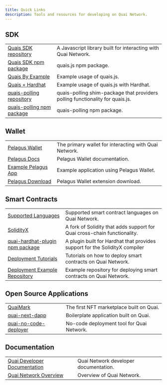 ```yaml
---
title: Quick Links
description: Tools and resources for developing on Quai Network.
---
```


## SDK

|                                                                                                                     |                                                                               |
| ------------------------------------------------------------------------------------------------------------------- | ----------------------------------------------------------------------------- |
| [Quais SDK repository](https://github.com/dominant-strategies/quais.js)                                             | A Javascript library built for interacting with Quai Network.                 |
| [Quais SDK npm package](https://www.npmjs.com/package/quais)                                                        | quais.js npm package.                                                         |
| [Quais By Example](https://github.com/dominant-strategies/quais-by-example)                                         | Example usage of quais.js.                                                    |
| [Quais + Hardhat](https://github.com/dominant-strategies/hardhat-example/blob/main/Solidity/scripts/deployERC20.js) | Example usage of quais.js with Hardhat.                                       |
| [quais-polling repository](https://github.com/dominant-strategies/quais-polling)                                    | quais-polling shim-package that providers polling functionality for quais.js. |
| [quais-polling npm package](https://www.npmjs.com/package/quais-polling)                                            | quais-polling npm package.                                                    |

## Wallet

|                                                                                                       |                                                       |
| ----------------------------------------------------------------------------------------------------- | ----------------------------------------------------- |
| [Pelagus Wallet](https://pelaguswallet.io/)                                                           | The primary wallet for interacting with Quai Network. |
| [Pelagus Docs](https://pelaguswallet.io/docs/)                                                        | Pelagus Wallet documentation.                         |
| [Example Pelagus App](https://github.com/dominant-strategies/quai-next-dapp)                          | Example application using Pelagus Wallet.             |
| [Pelagus Download](https://chromewebstore.google.com/detail/pelagus/gaegollnpijhedifeeeepdoffkgfcmbc) | Pelagus Wallet extension download.                    |

## Smart Contracts

|                                                                                                   |                                                                             |
| ------------------------------------------------------------------------------------------------- | --------------------------------------------------------------------------- |
| [Supported Languages](https://qu.ai/docs/develop/smart-contracts/languages/)                      | Supported smart contract languages on Quai Network.                         |
| [SolidityX](https://qu.ai/docs/develop/smart-contracts/languages/#choosing-solidity-vs-solidityx) | A fork of Solidity that adds support for Quai cross-chain functionality.    |
| [quai-hardhat-plugin npm package](https://www.npmjs.com/package/quai-hardhat-plugin)              | A plugin built for Hardhat that provides support for the SolidityX compiler |
| [Deployment Tutorials](https://qu.ai/docs/category/tutorials/)                                    | Tutorials on how to deploy smart contracts on Quai Network.                 |
| [Deployment Example Repository](https://github.com/dominant-strategies/hardhat-example)           | Example repository for deploying smart contracts on Quai Network.           |

## Open Source Applications

|                                                                                       |                                           |
| ------------------------------------------------------------------------------------- | ----------------------------------------- |
| [QuaiMark](https://github.com/quaimark/quaimark-fe)                                   | The first NFT marketplace built on Quai.  |
| [quai-next-dapp](https://github.com/dominant-strategies/quai-next-dapp)               | Boilerplate application built on Quai.    |
| [quai-no-code-deployer](https://github.com/dominant-strategies/quai-no-code-deployer) | No-code deployment tool for Quai Network. |

## Documentation

|                                                             |                                       |
| ----------------------------------------------------------- | ------------------------------------- |
| [Quai Developer Documentation](https://qu.ai/docs/develop/) | Quai Network developer documentation. |
| [Quai Network Overview](https://qu.ai/docs/overview/)       | Overview of Quai Network.             |
